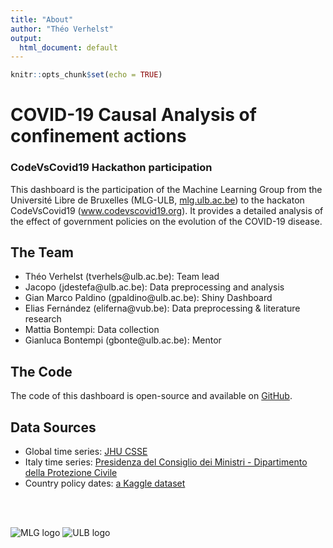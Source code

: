 ```yaml
---
title: "About"
author: "Théo Verhelst"
output:
  html_document: default
---
```


```r
knitr::opts_chunk$set(echo = TRUE)
```

# COVID-19 Causal Analysis of confinement actions
### CodeVsCovid19 Hackathon participation

This dashboard is the participation of the Machine Learning Group from the Université Libre de Bruxelles (MLG-ULB, [mlg.ulb.ac.be](http://mlg.ulb.ac.be)) to the hackaton CodeVsCovid19 ([www.codevscovid19.org](http://www.codevscovid19.org)). It provides a detailed analysis of the effect of government policies on the evolution of the COVID-19 disease.

## The Team

* Théo Verhelst (tverhels@ulb.ac.be): Team lead
* Jacopo (jdestefa@ulb.ac.be): Data preprocessing and analysis
* Gian Marco Paldino (gpaldino@ulb.ac.be): Shiny Dashboard
* Elias Fernández (eliferna@vub.be): Data preprocessing & literature research
* Mattia Bontempi: Data collection
* Gianluca Bontempi (gbonte@ulb.ac.be): Mentor

## The Code
The code of this dashboard is open-source and available on [GitHub](https://github.com/TheoVerhelst/ulb-mlg-time-series-impact).

## Data Sources
* Global time series: [JHU CSSE](https://github.com/CSSEGISandData/COVID-19)
* Italy time series: [Presidenza del Consiglio dei Ministri - Dipartimento della Protezione Civile](https://github.com/pcm-dpc/COVID-19)
* Country policy dates: [a Kaggle dataset](https://www.kaggle.com/koryto/countryinfo)

<br />
<br />

![MLG logo](mlg.png)
![ULB logo](ulb.jpg)
